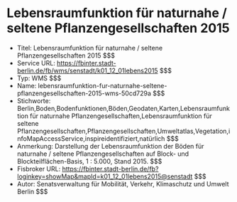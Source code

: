 # Lebensraumfunktion für naturnahe / seltene Pflanzengesellschaften 2015
- Titel: Lebensraumfunktion für naturnahe / seltene Pflanzengesellschaften 2015 $$$
- Service URL: https://fbinter.stadt-berlin.de/fb/wms/senstadt/k01_12_01lebens2015 $$$
- Typ: WMS $$$
- Name: lebensraumfunktion-fur-naturnahe-seltene-pflanzengesellschaften-2015-wms-50cd729a $$$
- Stichworte: Berlin,Boden,Bodenfunktionen,Böden,Geodaten,Karten,Lebensraumfunktion für naturnahe Pflanzengesellschaften,Lebensraumfunktion für seltene  Pflanzengesellschaften,Pflanzengesellschaften,Umweltatlas,Vegetation,infoMapAccessService,inspireidentifiziert,natürlich $$$
- Anmerkung: Darstellung der Lebensraumfunktion der Böden für naturnahe / seltene Pflanzengesellschaften auf Block- und Blockteilflächen-Basis, 1 : 5.000, Stand 2015. $$$
- Fisbroker URL: https://fbinter.stadt-berlin.de/fb?loginkey=showMap&mapId=k01_12_01lebens2015@senstadt $$$
- Autor: Senatsverwaltung für Mobilität, Verkehr, Klimaschutz und Umwelt Berlin $$$
